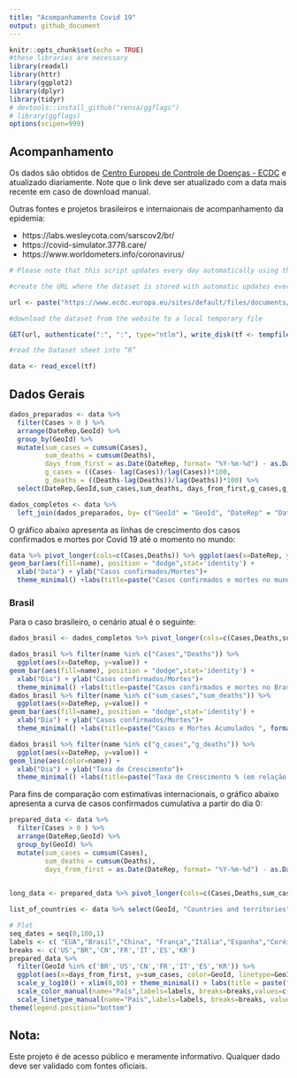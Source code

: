 ```yaml
---
title: "Acompanhamento Covid 19"
output: github_document
---
```


```r
knitr::opts_chunk$set(echo = TRUE)
#these libraries are necessary
library(readxl)
library(httr)
library(ggplot2)
library(dplyr)
library(tidyr)
# devtools::install_github("rensa/ggflags")
# library(ggflags)
options(scipen=999)
```

## Acompanhamento

Os dados são obtidos de [Centro Europeu de Controle de Doenças - ECDC](https://www.ecdc.europa.eu/sites/default/files/documents/COVID-19-geographic-disbtribution-worldwide-2020-03-22.xlsx) e atualizado diariamente. Note que o link deve ser atualizado com a data mais recente em caso de download manual.

Outras fontes e projetos brasileiros e internaionais de acompanhamento da epidemia:

* https://labs.wesleycota.com/sarscov2/br/
* https://covid-simulator.3778.care/
* https://www.worldometers.info/coronavirus/


```r
# Please note that this script updates every day automatically using the time of your computer. Hence, it might show an error message if you try to download the file before we have updated it.

#create the URL where the dataset is stored with automatic updates every day

url <- paste("https://www.ecdc.europa.eu/sites/default/files/documents/COVID-19-geographic-disbtribution-worldwide-",format(Sys.time(), "%Y-%m-%d"), ".xlsx", sep = "")

#download the dataset from the website to a local temporary file

GET(url, authenticate(":", ":", type="ntlm"), write_disk(tf <- tempfile(fileext = ".xlsx")))

#read the Dataset sheet into “R”

data <- read_excel(tf)
```

## Dados Gerais

```r

dados_preparados <- data %>% 
  filter(Cases > 0 ) %>% 
  arrange(DateRep,GeoId) %>%
  group_by(GeoId) %>% 
  mutate(sum_cases = cumsum(Cases),
         sum_deaths = cumsum(Deaths),
         days_from_first = as.Date(DateRep, format= "%Y-%m-%d") - as.Date(min(DateRep), format= "%Y-%m-%d"),
         g_cases = ((Cases- lag(Cases))/lag(Cases))*100,
         g_deaths = ((Deaths-lag(Deaths))/lag(Deaths))*100) %>% 
  select(DateRep,GeoId,sum_cases,sum_deaths, days_from_first,g_cases,g_deaths)

dados_completos <- data %>% 
  left_join(dados_preparados, by= c("GeoId" = "GeoId", "DateRep" = "DateRep"))
```


O gráfico abaixo apresenta as linhas de crescimento dos casos confirmados e mortes por Covid 19 até o momento no mundo:

```r
data %>% pivot_longer(cols=c(Cases,Deaths)) %>% ggplot(aes(x=DateRep, y=value)) +  
geom_bar(aes(fill=name), position = "dodge",stat='identity') +
  xlab("Data") + ylab("Casos confirmados/Mortes")+
  theme_minimal() +labs(title=paste("Casos confirmados e mortes no mundo - ", format(Sys.time(), "%d/%m/%Y")), caption = "Em escala logaritmica.Os dados são atualizados diariamente.\n  Fonte:https://www.ecdc.europa.eu/sites/default/files/documents/COVID-19-geographic-disbtribution-worldwide") + scale_fill_manual(name="", breaks = c("Cases","Deaths"),labels=c("Casos", "Mortes"), values = c("blue","red"))

```


### Brasil

Para o caso brasileiro, o cenário atual é o seguinte:

```r
dados_brasil <- dados_completos %>% pivot_longer(cols=c(Cases,Deaths,sum_cases,sum_deaths,g_cases,g_deaths)) %>% filter(GeoId== 'BR' & DateRep > "2020-02-01") 

dados_brasil %>% filter(name %in% c("Cases","Deaths")) %>% 
  ggplot(aes(x=DateRep, y=value)) +  
geom_bar(aes(fill=name), position = "dodge",stat='identity') +
  xlab("Dia") + ylab("Casos confirmados/Mortes")+
  theme_minimal() +labs(title=paste("Casos confirmados e mortes no Brasil por Dia- ", format(Sys.time(), "%d/%m/%Y")), caption = "Os dados são atualizados diariamente.\n  Fonte:https://www.ecdc.europa.eu/sites/default/files/documents/COVID-19-geographic-disbtribution-worldwide") + scale_fill_manual(name="", breaks = c("Cases","Deaths"),labels=c("Casos", "Mortes"), values = c("blue","red")) 
dados_brasil %>% filter(name %in% c("sum_cases","sum_deaths")) %>% 
  ggplot(aes(x=DateRep, y=value)) +  
geom_bar(aes(fill=name), position = "dodge",stat='identity') +
  xlab("Dia") + ylab("Casos confirmados/Mortes")+
  theme_minimal() +labs(title=paste("Casos e Mortes Acumulados ", format(Sys.time(), "%d/%m/%Y")), caption = "Os dados são atualizados diariamente.\n  Fonte:https://www.ecdc.europa.eu/sites/default/files/documents/COVID-19-geographic-disbtribution-worldwide") + scale_fill_manual(name="", breaks = c("sum_cases","sum_deaths"),labels=c("Casos", "Mortes"), values = c("blue","red"))

dados_brasil %>% filter(name %in% c("g_cases","g_deaths")) %>% 
  ggplot(aes(x=DateRep, y=value)) +  
geom_line(aes(color=name)) +
  xlab("Dia") + ylab("Taxa de Crescimento")+
  theme_minimal() +labs(title=paste("Taxa de Crescimento % (em relação ao dia anterior) ", format(Sys.time(), "%d/%m/%Y")), caption = "Os dados são atualizados diariamente.\n  Fonte:https://www.ecdc.europa.eu/sites/default/files/documents/COVID-19-geographic-disbtribution-worldwide") + scale_color_manual(name="", breaks = c("g_cases","g_deaths"),labels=c("Casos", "Mortes"), values = c("blue","red"))
```


Para fins de comparação com estimativas internacionais, o gráfico abaixo apresenta a curva de casos confirmados cumulativa a partir do dia 0:

```r
prepared_data <- data %>% 
  filter(Cases > 0 ) %>% 
  arrange(DateRep,GeoId) %>%
  group_by(GeoId) %>% 
  mutate(sum_cases = cumsum(Cases),
         sum_deaths = cumsum(Deaths),
         days_from_first = as.Date(DateRep, format= "%Y-%m-%d") - as.Date(min(DateRep), format= "%Y-%m-%d"))
         

long_data <- prepared_data %>% pivot_longer(cols=c(Cases,Deaths,sum_cases,sum_deaths))

list_of_countries <- data %>% select(GeoId, "Countries and territories") %>% distinct()
```


```r
# Plot
seq_dates = seq(0,100,1)
labels <- c( "EUA","Brasil","China", "França","Itália","Espanha","Coréia do Sul")
breaks <- c('US',"BR",'CN','FR','IT','ES','KR')
prepared_data %>% 
  filter(GeoId %in% c('BR','US','CN','FR','IT','ES','KR')) %>% 
  ggplot(aes(x=days_from_first, y=sum_cases, color=GeoId, linetype=GeoId)) + geom_line(size=1)+ 
  scale_y_log10() + xlim(0,80) + theme_minimal() + labs(title = paste("Evolução dos Casos Covid-19 - ",format(Sys.time(), "%d/%m/%Y")), caption = "Em escala logaritmica.Os dados são atualizados diariamente.\n Fonte:https://www.ecdc.europa.eu/sites/default/files/documents/COVID-19-geographic-disbtribution-worldwide") + xlab("Dias desde 1º caso") + ylab("Casos confirmados") +
  scale_color_manual(name="País",labels=labels, breaks=breaks,values=c("red","blue",'green','yellow','orange','grey',"pink"))+
  scale_linetype_manual(name="País",labels=labels, breaks=breaks, values=c(1,2,3,4,5,6,7))+
theme(legend.position="bottom") 
```

## Nota:

Este projeto é de acesso público e meramente informativo. Qualquer dado deve ser validado com fontes oficiais.
